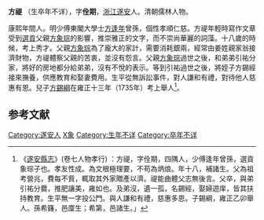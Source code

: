 {{明清人物信息框
| 姓名 = 方禔
| 最高職務 = 　
| 屆數 = 
| 國家 = 清
| 籍貫 = [[江浙行省|江浙行省]]嚴州府遂安
| 族裔 = 汉族
| 字號 = 佺期　
| 諡號 = 
| 出生日期 = 　
| 出生地點 = [[浙江省|浙江省]][[杭州市|杭州市]][[淳安縣|遂安縣]]
| 逝世日期 = 　
| 逝世地點 = [[浙江省|浙江省]][[杭州市|杭州市]][[淳安縣|遂安縣]]
| 墓葬 = 浙江省遂安，今淹沒於千島湖
| 配偶 = 姜氏　
| 親屬 = [[方象琮|方象琮]]（父）<br />方引祐（弟）<br />[[方錫綱|方錫綱]]（子）<br />方錫經（侄）<br />方希籛（孫）<br />方希第（孫）<br />
| 出身 = 
| 經歷 = 諸生　
| 著作 =  　
}}

'''方禔'''  （生卒年不详），字'''佺期'''，[[浙江|浙江]][[淳安縣|遂安]]人。清朝儒林人物。

康熙年間人。明少傅東閣大學士[[方逢年|方逢年]]曾孫，個性孝順仁慈。方禔年輕時寫作文章受到[[選貢|選貢]]父親[[方象琮|方象琮]]的影響，推崇雅正的文字，而不崇尚華麗的詞藻。十八歲的時候，考上秀才。父親[[方象琮|方象琮]]為了龐大的家計，需要消耗銀兩，經常由姜姓親家翁接濟財物，方禔體察父親的苦衷，並沒有怨言。父親[[方象琮|方象琮]]過世之後，和弟弟引祐分家，將好的房地都分給弟弟，沒有不悅的表示。等到引祐過世之後，將姪子方錫經接來撫養，供應教育和娶妻費用。生平從無訴訟事件，對人謙和有禮，對待他人慈惠有恩。兒子[[方錫綱|方錫綱]]在雍正十三年（1735年）考上舉人<ref>《[[遂安縣志|遂安縣志]]》(卷七人物孝行) ：方禔，字佺期，四隅人，少傅逢年曾孫，選貢象琮子也。孝友性成。為文根極理要，不苟為炳烺。年十八，補諸生。父為祖考營兆，費每不貲，輒取其外家贈產以濟。禔能曲體父志無後言。父卒，與弟引祐分爨，推肥讓美，雍如也。及弟沒，遺一孤，名錫經，娶婦遊庠，皆其扶持教育。生平無一字投公門。與人謙和有禮，慈惠多恩。子錫綱，雍正乙卯舉人。孫希籛，邑廩生；希第，邑諸生。」</ref>。 
==参考文献==
{{reflist}}
{{清朝人物小作品}}
{{DEFAULTSORT:Fang方}}
[[Category:遂安人|Category:遂安人]]
[[Category:方姓|X象]]
[[Category:生年不详|Category:生年不详]]
[[Category:卒年不详|Category:卒年不详]]